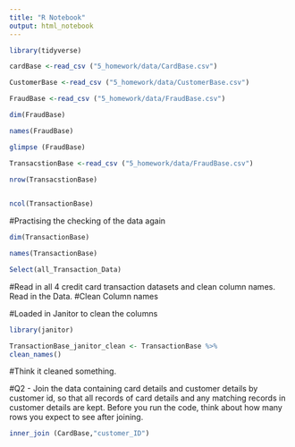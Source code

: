 ```yaml
---
title: "R Notebook"
output: html_notebook
---
```


```r
library(tidyverse)
```

```r
cardBase <-read_csv ("5_homework/data/CardBase.csv")
```
```r
CustomerBase <-read_csv ("5_homework/data/CustomerBase.csv")
```


```r
FraudBase <-read_csv ("5_homework/data/FraudBase.csv")
```
```r
dim(FraudBase)
```
```r
names(FraudBase)
```

```r
glimpse (FraudBase)

```



```r
TransacstionBase <-read_csv ("5_homework/data/FraudBase.csv")
```
```r
nrow(TransacstionBase)
  
```
```r
ncol(TransactionBase)
```
#Practising the checking of the data again
```r
dim(TransactionBase)
```
```r
names(TransactionBase)
```
```r
Select(all_Transaction_Data) 

```


#Read in all 4 credit card transaction datasets and clean column names.
Read in the Data.
#Clean Column names

#Loaded in Janitor to clean the columns

```r
library(janitor)
```
```r
TransactionBase_janitor_clean <- TransactionBase %>%
clean_names()
```

#Think it cleaned something.




#Q2 - Join the data containing card details and customer details by customer id, so that all records of card details and any matching records in customer details are kept. Before you run the code, think about how many rows you expect to see after joining.

```r
inner_join (CardBase,"customer_ID")
```

